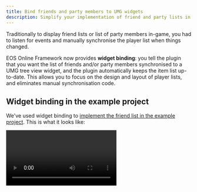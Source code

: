 ```yaml
---
title: Bind friends and party members to UMG widgets
description: Simplify your implementation of friend and party lists in your game using UMG widget binding.
---
```




Traditionally to display friend lists or list of party members in-game, you had to listen for events and manually synchronise the player list when things changed.

EOS Online Framework now provides **widget binding**: you tell the plugin that you want the list of friends and/or party members synchronised to a UMG tree view widget, and the plugin automatically keeps the item list up-to-date. This allows you to focus on the design and layout of player lists, and eliminates manual synchronisation code.

## Widget binding in the example project

We've used widget binding to [implement the friend list in the example project](../examples/minute/index.mdx). This is what it looks like:

<Video url={videoPreview} />

## Prerequisites

Before you use widget binding, you'll need a few things:

- A widget blueprint that contains a `TreeView` widget you want to display friends and/or party members under.
- A list entry widget blueprint that implements the `User Object List Entry` interface.

## Implementing the list entry widget

The list entry widget that implements `User Object List Entry` needs to implement the `On List Item Object Set` event. This is the event that the tree view will call when the friend or section heading associated with this list entry changes.

UMG does not re-create list entry widgets when the list changes; it instead re-uses them and calls `On List Item Object Set` when the list entry needs to represent a different value.

### Store the list item object in a variable

You'll want to create a variable on your list entry widget that can be used to store the `List Item Object` received from `On List Item Object Set` when it's called. You can then use this variable later when you want to retrieve things like the player name.

<Blueprint height="200px" blueprint={bpListEntryEvent} />

### Detect the type of list entry

List entry widgets can be assigned two different types of objects, depending on what they're meant to represent:

- `RedpointFriendListEntry`: This represents a friend or party member in the list.
- `RedpointFriendListSection`: This represents a section of the list, such as "In-Party", "In-Game", "Online" or "Offline".

To check whether the list entry widget has been assigned one of these types, you should cast the variable you stored the `List Item Object` in. For example, this is how you could implement a "Get Player Display Name" function for rendering the player's name:

<Blueprint height="300px" blueprint={bpListEntryCast} />

## Bind the friend and party list to the tree view

In your widget blueprint that contains the UMG tree view, call "Bind Friend List Sections to Tree View Widget" with the list of sections you want included:

<Blueprint height="600px" blueprint={bpListBind} />

You can call "Bind Friend List Sections to Tree View Widget" again later if you want to change the displayed sections. If you want to stop synchronising friend list sections to the tree view widget entirely, you can call "Unbind Friend List Sections from Tree View Widget".

## Available friend list entry data

Friend list entries provide the following information as variables or functions on the `RedpointFriendListEntry` object:

- `bHasGameProfile`: If true, this user has a game profile and the `UserId` property will be filled with a valid user ID. The local user may have friends from the local platform who have never played this game before, in which case the `UserId` property will not have a valid user ID set.
- `UserId`: The user ID.
- `DisplayName`: The user's display name.
- `bInParty`: This user is in the local player's current party.
- `bIsInvitable`: If true, this user can be invited to parties or games via EOS or the local platform.
- `InviteStatus`: The user's invite status, and how they are related to the local player.
- `PresenceStatus`: The user's presence status.
- `bPlayingThisGame`: If true, this user is currently playing this game.
- `bIsGameFriend`: If true, this user is a friend only at the game level, and not from the platform.
- `bIsBeingActedUpon`: If true, the local player is currently [performing some kind of action on this friend](#acting-on-friend-list-entries) (such as inviting them to the party). This boolean value can be used to disable UI elements when the user is already doing something or to show an operation as in-progress.
- `bInJoinableParty`: If the user is currently in a party that the local player can join.
- `GetSectionType()`: Returns the section type that this entry should be displayed under.

## Acting on friend list entries

If you want to provide a list of actions that the user can take for a friend list entry, you can use the functions provided by the plugin. These are much simpler to use than the [full OSSv1 blueprint nodes](../ossv1/friends/invites.mdx):

| Check if action can be performed | Perform action                                |
| -------------------------------- | --------------------------------------------- |
| Can Invite to Party              | Invite Friend List Entry to Party             |
| Can Kick from Party              | Kick Friend List Entry from Party             |
| Can Promote to Party Leader      | Promote Friend List Entry to Party Leader     |
| Can Send Friend Request          | Send Friend Request to Friend List Entry      |
| Can Block Player                 | Block Friend List Entry                       |
| Can Unblock Player               | Unblock Friend List Entry                     |
| Can Remove Friend                | Remove Friend referenced by Friend List Entry |
| Can Accept Friend Request        | Accept Friend Request from Friend List Entry  |
| Can Reject Friend Request        | Reject Friend Request from Friend List Entry  |
| Can Join Party                   | Join Party of Friend List Entry               |
| Can Leave Party                  | Leave Party of Friend List Entry              |

:::note
"Join Game of Friend List Entry" will be added in a future release.
:::

### Check if an action can be performed

To see whether an action can be performed, use the appropriate "Check if action can be performed" function listed above on the friend list entry object:

<Blueprint height="220px" blueprint={bpActionCheck} />

### Perform an action on a friend list entry

To perform an action on a friend list entry, use the appropriate "Perform action" function listed above.

:::warning
Perform functions must be called from the blueprint event graph, since they are asynchronous. You can't call them inside blueprint functions.
:::

<Blueprint height="220px" blueprint={bpActionPerform} />

## Get the friend list entry object outside the list entry widget

You can access the current selected item on the tree view through `Get Selected Item`:

<Blueprint height="220px" blueprint={bpAccessExternal1} />

Alternatively, you can store last selected friend entry when the `On Item Selection Changed` event fires:

<Blueprint height="240px" blueprint={bpAccessExternal2} />

## Show the local player in the party section of the friend list

If you want the local player to appear under the "In-Party" section of the friend list, you need to explicitly turn the option on:

<Blueprint height="300px" blueprint={bpShowLocalPlayer} />

## Show cached, offline friends in the friend list

When a user plays on a desktop platform, the plugin caches their platform friends in Player Data Storage. When the player later plays on a different platform or store, we can read those cached friends to de-duplicate friends across platforms.

By default, cached friends that are offline are not included in the friend list. This is because the user can not perform any meaningful action with them:

- They are not in-game, so we can't send them invites over Epic Online Services.
- They aren't friends on the current platform, so there's no way to send an invite to them over the local platform.

For example, if we cache a Meta Quest friend and then the user is later playing on Steam, if the Meta Quest friend is not in-game, we can't send them an invite by any means because you can't send an invite to a Meta user from Steam.

If you want to include cached friends that the local player can't perform any action on, you need to explicitly opt-in to showing them:

<Blueprint height="300px" blueprint={bpIncludeCachedFriends} />
